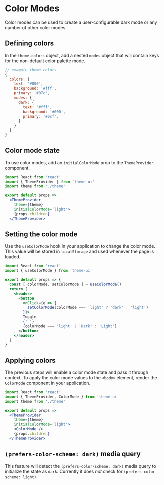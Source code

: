 

# Color Modes

Color modes can be used to create a user-configurable dark mode or any number of other color modes.

## Defining colors

In the `theme.colors` object, add a nested `modes` object that will contain keys for the non-default color palette mode.

```js
// example theme colors
{
  colors: {
    text: '#000',
    background: '#fff',
    primary: '#07c',
    modes: {
      dark: {
        text: '#fff',
        background: '#000',
        primary: '#0cf',
      }
    }
  }
}
```

## Color mode state

To use color modes, add an `initialColorMode` prop to the `ThemeProvider` component.

```jsx
import React from 'react'
import { ThemeProvider } from 'theme-ui'
import theme from './theme'

export default props =>
  <ThemeProvider
    theme={theme}
    initialColorMode='light'>
    {props.children}
  </ThemeProvider>
```

## Setting the color mode

Use the `useColorMode` hook in your application to change the color mode.
This value will be stored in `localStorage` and used whenever the page is loaded.

```jsx
import React from 'react'
import { useColorMode } from 'theme-ui'

export default props => {
  const [ colorMode, setColorMode ] = useColorMode()
  return (
    <header>
      <button
        onClick={e => {
          setColorMode(colorMode === 'light' ? 'dark' : 'light')
        }}>
        Toggle
        {' '}
        {colorMode === 'light' ? 'Dark' : 'Light'}
      </button>
    </header>
  )
}
```

## Applying colors

The previous steps will enable a color mode state and pass it through context.
To apply the color mode values to the `<body>` element, render the `ColorMode` component in your application.

```jsx
import React from 'react'
import { ThemeProvider, ColorMode } from 'theme-ui'
import theme from './theme'

export default props =>
  <ThemeProvider
    theme={theme}
    initialColorMode='light'>
    <ColorMode />
    {props.children}
  </ThemeProvider>

```

## `(prefers-color-scheme: dark)` media query

This feature will detect the `(prefers-color-scheme: dark)` media query to initialize the state as `dark`.
Currently it does *not* check for `(prefers-color-scheme: light)`.

